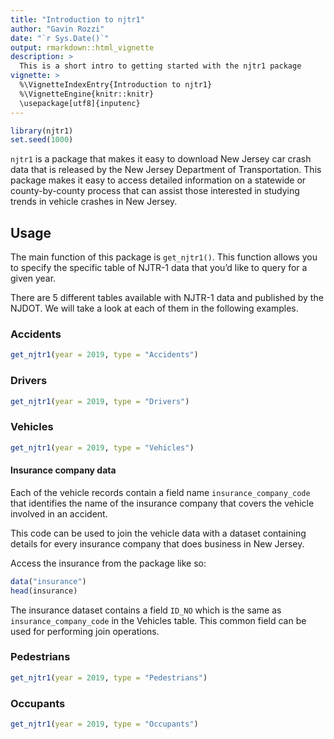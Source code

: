 ---
title: "Introduction to njtr1"
author: "Gavin Rozzi"
date: "`r Sys.Date()`"
output: rmarkdown::html_vignette
description: >
  This is a short intro to getting started with the njtr1 package
vignette: >
  %\VignetteIndexEntry{Introduction to njtr1}
  %\VignetteEngine{knitr::knitr}
  \usepackage[utf8]{inputenc}
---

```{r setup, include=FALSE}
library(njtr1)
set.seed(1000)
```

`njtr1` is a package that makes it easy to download New Jersey car crash data that is released by the New Jersey Department of Transportation. This package makes it easy to access detailed information on a statewide or county-by-county process that can assist those interested in studying trends in vehicle crashes in New Jersey.

## Usage

The main function of this package is `get_njtr1()`. This function allows you to specify the specific table of NJTR-1 data that you'd like to query for a given year.

There are 5 different tables available with NJTR-1 data and published by the NJDOT. We will take a look at each of them in the following examples.

### Accidents

```{r}
get_njtr1(year = 2019, type = "Accidents")
```

### Drivers

```{r}
get_njtr1(year = 2019, type = "Drivers")
```

### Vehicles

```{r}
get_njtr1(year = 2019, type = "Vehicles")
```

#### Insurance company data

Each of the vehicle records contain a field name `insurance_company_code` that identifies the name of the insurance company that covers the vehicle involved in an accident.

This code can be used to join the vehicle data with a dataset containing details for every insurance company that does business in New Jersey.

Access the insurance from the package like so:
```{r}
data("insurance")
head(insurance)
```

The insurance dataset contains a field `ID_NO` which is the same as `insurance_company_code` in the Vehicles table. This common field can be used for performing join operations. 

### Pedestrians

```{r}
get_njtr1(year = 2019, type = "Pedestrians")
```

### Occupants

```{r}
get_njtr1(year = 2019, type = "Occupants")
```
